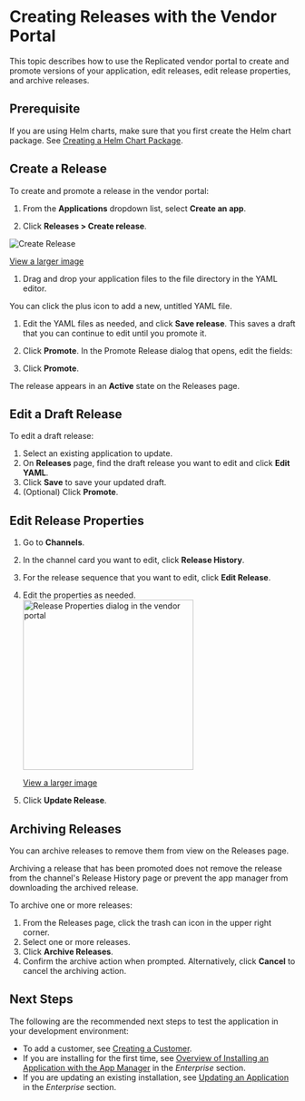 
# Creating Releases with the Vendor Portal

This topic describes how to use the Replicated vendor portal to create and promote versions of your application, edit releases, edit release properties, and archive releases.

<RepositoryCicdNote/>

## Prerequisite

If you are using Helm charts, make sure that you first create the Helm chart package. See [Creating a Helm Chart Package](helm-release-creating-package).

## Create a Release

To create and promote a release in the vendor portal:

1. From the **Applications** dropdown list, select **Create an app**.

1. Click **Releases > Create release**. 

  ![Create Release](/images/release-create-new.png)

  [View a larger image](/images/release-create-new.png)

1. Drag and drop your application files to the file directory in the YAML editor.

  You can click the plus icon to add a new, untitled YAML file.

1. Edit the YAML files as needed, and click **Save release**. This saves a draft that you can continue to edit until you promote it.
   
1. Click **Promote**. In the Promote Release dialog that opens, edit the fields:

   <PromoteReleaseUi/>

1. Click **Promote**.

  The release appears in an **Active** state on the Releases page.

## Edit a Draft Release

To edit a draft release:

1. Select an existing application to update.
1. On **Releases** page, find the draft release you want to edit and click **Edit YAML**.
1. Click **Save** to save your updated draft.
1. (Optional) Click **Promote**.
  
## Edit Release Properties

1. Go to **Channels**.
1. In the channel card you want to edit, click **Release History**.
1. For the release sequence that you want to edit, click **Edit Release**.
1. Edit the properties as needed.
    <img src="/images/release-properties-dialog.png" alt="Release Properties dialog in the vendor portal" width="300"/>
    
    [View a larger image](/images/release-properties-dialog.png)
1. Click **Update Release**.

## Archiving Releases

You can archive releases to remove them from view on the Releases page. 

Archiving a release that has been promoted does not remove the release from the channel's Release History page or prevent the app manager from downloading the archived release.

To archive one or more releases:

1. From the Releases page, click the trash can icon in the upper right corner.
1. Select one or more releases.
1. Click **Archive Releases**.
1. Confirm the archive action when prompted. Alternatively, click **Cancel** to cancel the archiving action.

## Next Steps

The following are the recommended next steps to test the application in your development environment:

- To add a customer, see [Creating a Customer](releases-creating-customer).
- If you are installing for the first time, see [Overview of Installing an Application with the App Manager](/enterprise/installing-overview) in the _Enterprise_ section. 
- If you are updating an existing installation, see [Updating an Application](/enterprise/updating-apps) in the _Enterprise_ section.
